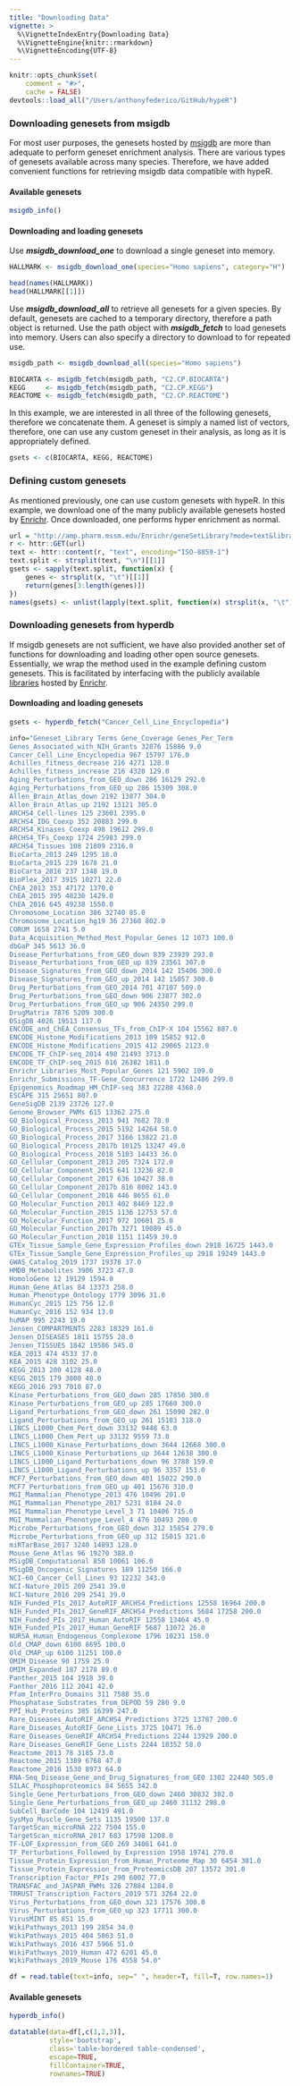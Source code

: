 ```yaml
---
title: "Downloading Data"
vignette: >
  %\VignetteIndexEntry{Downloading Data}
  %\VignetteEngine{knitr::rmarkdown}
  %\VignetteEncoding{UTF-8}
---
```


```r
knitr::opts_chunk$set(
    comment = "#>",
    cache = FALSE)
devtools::load_all("/Users/anthonyfederico/GitHub/hypeR")
```

### Downloading genesets from msigdb
For most user purposes, the genesets hosted by [msigdb](https://software.broadinstitute.org/gsea/msigdb/collections.jsp) are more than adequate to perform geneset enrichment analysis. There are various types of genesets available across many species. Therefore, we have added convenient functions for retrieving msigdb data compatible with hypeR.

#### Available genesets
```r

msigdb_info()

```

#### Downloading and loading genesets
Use __*msigdb_download_one*__ to download a single geneset into memory.
```r

HALLMARK <- msigdb_download_one(species="Homo sapiens", category="H")

```

```r

head(names(HALLMARK))
head(HALLMARK[[1]])

```

Use __*msigdb_download_all*__ to retrieve all genesets for a given species. By default, genesets are cached to a temporary directory, therefore a path object is returned. Use the path object with __*msigdb_fetch*__ to load genesets into memory. Users can also specify a directory to download to for repeated use.
```r

msigdb_path <- msigdb_download_all(species="Homo sapiens")

BIOCARTA <- msigdb_fetch(msigdb_path, "C2.CP.BIOCARTA")
KEGG     <- msigdb_fetch(msigdb_path, "C2.CP.KEGG")
REACTOME <- msigdb_fetch(msigdb_path, "C2.CP.REACTOME")

```

In this example, we are interested in all three of the following genesets, therefore we concatenate them. A geneset is simply a named list of vectors, therefore, one can use any custom geneset in their analysis, as long as it is appropriately defined.
```r

gsets <- c(BIOCARTA, KEGG, REACTOME)

```

### Defining custom genesets
As mentioned previously, one can use custom genesets with hypeR. In this example, we download one of the many publicly available genesets hosted by [Enrichr](https://amp.pharm.mssm.edu/Enrichr/). Once downloaded, one performs hyper enrichment as normal.
```r

url = "http://amp.pharm.mssm.edu/Enrichr/geneSetLibrary?mode=text&libraryName=Cancer_Cell_Line_Encyclopedia"
r <- httr::GET(url)
text <- httr::content(r, "text", encoding="ISO-8859-1")
text.split <- strsplit(text, "\n")[[1]]
gsets <- sapply(text.split, function(x) {
    genes <- strsplit(x, "\t")[[1]]
    return(genes[3:length(genes)])
})
names(gsets) <- unlist(lapply(text.split, function(x) strsplit(x, "\t")[[1]][1]))

```

### Downloading genesets from hyperdb
If msigdb genesets are not sufficient, we have also provided another set of functions for downloading and loading other open source genesets. Essentially, we wrap the method used in the example defining custom genesets. This is facilitated by interfacing with the publicly available [libraries](https://amp.pharm.mssm.edu/Enrichr/#stats) hosted by [Enrichr](https://amp.pharm.mssm.edu/Enrichr/).

#### Downloading and loading genesets
```r

gsets <- hyperdb_fetch("Cancer_Cell_Line_Encyclopedia")

```

```r
info="Geneset_Library Terms Gene_Coverage Genes_Per_Term 
Genes_Associated_with_NIH_Grants 32876 15886 9.0 
Cancer_Cell_Line_Encyclopedia 967 15797 176.0 
Achilles_fitness_decrease 216 4271 128.0 
Achilles_fitness_increase 216 4320 129.0 
Aging_Perturbations_from_GEO_down 286 16129 292.0 
Aging_Perturbations_from_GEO_up 286 15309 308.0 
Allen_Brain_Atlas_down 2192 13877 304.0 
Allen_Brain_Atlas_up 2192 13121 305.0 
ARCHS4_Cell-lines 125 23601 2395.0 
ARCHS4_IDG_Coexp 352 20883 299.0 
ARCHS4_Kinases_Coexp 498 19612 299.0 
ARCHS4_TFs_Coexp 1724 25983 299.0 
ARCHS4_Tissues 108 21809 2316.0 
BioCarta_2013 249 1295 18.0 
BioCarta_2015 239 1678 21.0 
BioCarta_2016 237 1348 19.0 
BioPlex_2017 3915 10271 22.0 
ChEA_2013 353 47172 1370.0 
ChEA_2015 395 48230 1429.0 
ChEA_2016 645 49238 1550.0 
Chromosome_Location 386 32740 85.0 
Chromosome_Location_hg19 36 27360 802.0 
CORUM 1658 2741 5.0 
Data_Acquisition_Method_Most_Popular_Genes 12 1073 100.0 
dbGaP 345 5613 36.0 
Disease_Perturbations_from_GEO_down 839 23939 293.0 
Disease_Perturbations_from_GEO_up 839 23561 307.0 
Disease_Signatures_from_GEO_down_2014 142 15406 300.0 
Disease_Signatures_from_GEO_up_2014 142 15057 300.0 
Drug_Perturbations_from_GEO_2014 701 47107 509.0 
Drug_Perturbations_from_GEO_down 906 23877 302.0 
Drug_Perturbations_from_GEO_up 906 24350 299.0 
DrugMatrix 7876 5209 300.0 
DSigDB 4026 19513 117.0 
ENCODE_and_ChEA_Consensus_TFs_from_ChIP-X 104 15562 887.0 
ENCODE_Histone_Modifications_2013 109 15852 912.0 
ENCODE_Histone_Modifications_2015 412 29065 2123.0 
ENCODE_TF_ChIP-seq_2014 498 21493 3713.0 
ENCODE_TF_ChIP-seq_2015 816 26382 1811.0 
Enrichr_Libraries_Most_Popular_Genes 121 5902 109.0 
Enrichr_Submissions_TF-Gene_Coocurrence 1722 12486 299.0 
Epigenomics_Roadmap_HM_ChIP-seq 383 22288 4368.0 
ESCAPE 315 25651 807.0 
GeneSigDB 2139 23726 127.0 
Genome_Browser_PWMs 615 13362 275.0 
GO_Biological_Process_2013 941 7682 78.0 
GO_Biological_Process_2015 5192 14264 58.0 
GO_Biological_Process_2017 3166 13822 21.0 
GO_Biological_Process_2017b 10125 13247 49.0 
GO_Biological_Process_2018 5103 14433 36.0 
GO_Cellular_Component_2013 205 7324 172.0 
GO_Cellular_Component_2015 641 13236 82.0 
GO_Cellular_Component_2017 636 10427 38.0 
GO_Cellular_Component_2017b 816 8002 143.0 
GO_Cellular_Component_2018 446 8655 61.0 
GO_Molecular_Function_2013 402 8469 122.0 
GO_Molecular_Function_2015 1136 12753 57.0 
GO_Molecular_Function_2017 972 10601 25.0 
GO_Molecular_Function_2017b 3271 10089 45.0 
GO_Molecular_Function_2018 1151 11459 39.0 
GTEx_Tissue_Sample_Gene_Expression_Profiles_down 2918 16725 1443.0 
GTEx_Tissue_Sample_Gene_Expression_Profiles_up 2918 19249 1443.0 
GWAS_Catalog_2019 1737 19378 37.0 
HMDB_Metabolites 3906 3723 47.0 
HomoloGene 12 19129 1594.0 
Human_Gene_Atlas 84 13373 258.0 
Human_Phenotype_Ontology 1779 3096 31.0 
HumanCyc_2015 125 756 12.0 
HumanCyc_2016 152 934 13.0 
huMAP 995 2243 19.0 
Jensen_COMPARTMENTS 2283 18329 161.0 
Jensen_DISEASES 1811 15755 28.0 
Jensen_TISSUES 1842 19586 545.0 
KEA_2013 474 4533 37.0 
KEA_2015 428 3102 25.0 
KEGG_2013 200 4128 48.0 
KEGG_2015 179 3800 48.0 
KEGG_2016 293 7010 87.0 
Kinase_Perturbations_from_GEO_down 285 17850 300.0 
Kinase_Perturbations_from_GEO_up 285 17660 300.0 
Ligand_Perturbations_from_GEO_down 261 15090 282.0 
Ligand_Perturbations_from_GEO_up 261 15103 318.0 
LINCS_L1000_Chem_Pert_down 33132 9448 63.0 
LINCS_L1000_Chem_Pert_up 33132 9559 73.0 
LINCS_L1000_Kinase_Perturbations_down 3644 12668 300.0 
LINCS_L1000_Kinase_Perturbations_up 3644 12638 300.0 
LINCS_L1000_Ligand_Perturbations_down 96 3788 159.0 
LINCS_L1000_Ligand_Perturbations_up 96 3357 153.0 
MCF7_Perturbations_from_GEO_down 401 15022 290.0 
MCF7_Perturbations_from_GEO_up 401 15676 310.0 
MGI_Mammalian_Phenotype_2013 476 10496 201.0 
MGI_Mammalian_Phenotype_2017 5231 8184 24.0 
MGI_Mammalian_Phenotype_Level_3 71 10406 715.0 
MGI_Mammalian_Phenotype_Level_4 476 10493 200.0 
Microbe_Perturbations_from_GEO_down 312 15854 279.0 
Microbe_Perturbations_from_GEO_up 312 15015 321.0 
miRTarBase_2017 3240 14893 128.0 
Mouse_Gene_Atlas 96 19270 388.0 
MSigDB_Computational 858 10061 106.0 
MSigDB_Oncogenic_Signatures 189 11250 166.0 
NCI-60_Cancer_Cell_Lines 93 12232 343.0 
NCI-Nature_2015 209 2541 39.0 
NCI-Nature_2016 209 2541 39.0 
NIH_Funded_PIs_2017_AutoRIF_ARCHS4_Predictions 12558 16964 200.0 
NIH_Funded_PIs_2017_GeneRIF_ARCHS4_Predictions 5684 17258 200.0 
NIH_Funded_PIs_2017_Human_AutoRIF 12558 13464 45.0 
NIH_Funded_PIs_2017_Human_GeneRIF 5687 13072 26.0 
NURSA_Human_Endogenous_Complexome 1796 10231 158.0 
Old_CMAP_down 6100 8695 100.0 
Old_CMAP_up 6100 11251 100.0 
OMIM_Disease 90 1759 25.0 
OMIM_Expanded 187 2178 89.0 
Panther_2015 104 1918 39.0 
Panther_2016 112 2041 42.0 
Pfam_InterPro_Domains 311 7588 35.0 
Phosphatase_Substrates_from_DEPOD 59 280 9.0 
PPI_Hub_Proteins 385 16399 247.0 
Rare_Diseases_AutoRIF_ARCHS4_Predictions 3725 13787 200.0 
Rare_Diseases_AutoRIF_Gene_Lists 3725 10471 76.0 
Rare_Diseases_GeneRIF_ARCHS4_Predictions 2244 13929 200.0 
Rare_Diseases_GeneRIF_Gene_Lists 2244 10352 58.0 
Reactome_2013 78 3185 73.0 
Reactome_2015 1389 6768 47.0 
Reactome_2016 1530 8973 64.0 
RNA-Seq_Disease_Gene_and_Drug_Signatures_from_GEO 1302 22440 505.0 
SILAC_Phosphoproteomics 84 5655 342.0 
Single_Gene_Perturbations_from_GEO_down 2460 30832 302.0 
Single_Gene_Perturbations_from_GEO_up 2460 31132 298.0 
SubCell_BarCode 104 12419 491.0 
SysMyo_Muscle_Gene_Sets 1135 19500 137.0 
TargetScan_microRNA 222 7504 155.0 
TargetScan_microRNA_2017 683 17598 1208.0 
TF-LOF_Expression_from_GEO 269 34061 641.0 
TF_Perturbations_Followed_by_Expression 1958 19741 270.0 
Tissue_Protein_Expression_from_Human_Proteome_Map 30 6454 301.0 
Tissue_Protein_Expression_from_ProteomicsDB 207 13572 301.0 
Transcription_Factor_PPIs 290 6002 77.0 
TRANSFAC_and_JASPAR_PWMs 326 27884 1284.0 
TRRUST_Transcription_Factors_2019 571 3264 22.0 
Virus_Perturbations_from_GEO_down 323 17576 300.0 
Virus_Perturbations_from_GEO_up 323 17711 300.0 
VirusMINT 85 851 15.0 
WikiPathways_2013 199 2854 34.0 
WikiPathways_2015 404 5863 51.0 
WikiPathways_2016 437 5966 51.0 
WikiPathways_2019_Human 472 6201 45.0 
WikiPathways_2019_Mouse 176 4558 54.0"

df = read.table(text=info, sep=" ", header=T, fill=T, row.names=1)
```

#### Available genesets
```r

hyperdb_info()

```

```r

datatable(data=df[,c(1,2,3)],
          style='bootstrap',
          class='table-bordered table-condensed',
          escape=TRUE,
          fillContainer=TRUE, 
          rownames=TRUE)

```
